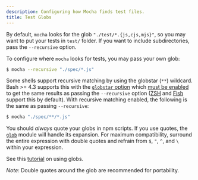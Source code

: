 ```yaml
---
description: Configuring how Mocha finds test files.
title: Test Globs
---
```


By default, `mocha` looks for the glob `"./test/*.{js,cjs,mjs}"`, so you may want to put your tests in `test/` folder.
If you want to include subdirectories, pass the `--recursive` option.

To configure where `mocha` looks for tests, you may pass your own glob:

```bash
$ mocha --recursive "./spec/*.js"
```

Some shells support recursive matching by using the globstar (`**`) wildcard.
Bash >= 4.3 supports this with the [`globstar` option](https://www.gnu.org/software/bash/manual/html_node/The-Shopt-Builtin.html) which [must be enabled](https://github.com/mochajs/mocha/pull/3348#issuecomment-383937247) to get the same results as passing the `--recursive` option ([ZSH](http://zsh.sourceforge.net/Doc/Release/Expansion.html#Recursive-Globbing) and [Fish](https://fishshell.com/docs/current/#expand-wildcard) support this by default).
With recursive matching enabled, the following is the same as passing `--recursive`:

```bash
$ mocha "./spec/**/*.js"
```

You should _always_ quote your globs in npm scripts.
If you use quotes, the [`glob`](https://www.npmjs.com/package/glob) module will handle its expansion.
For maximum compatibility, surround the entire expression with double quotes and refrain from `$`, `"`, `^`, and `\` within your expression.

See this [tutorial](https://gist.github.com/reggi/475793ea1846affbcfe8) on using globs.

_Note_: Double quotes around the glob are recommended for portability.
